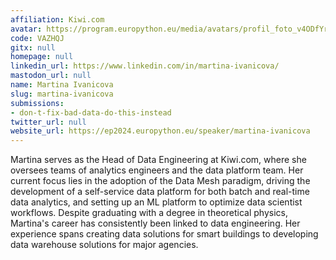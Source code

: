 ```yaml
---
affiliation: Kiwi.com
avatar: https://program.europython.eu/media/avatars/profil_foto_v4ODfYr.jpg
code: VAZHQJ
gitx: null
homepage: null
linkedin_url: https://www.linkedin.com/in/martina-ivanicova/
mastodon_url: null
name: Martina Ivanicova
slug: martina-ivanicova
submissions:
- don-t-fix-bad-data-do-this-instead
twitter_url: null
website_url: https://ep2024.europython.eu/speaker/martina-ivanicova
---
```


Martina serves as the Head of Data Engineering at Kiwi.com, where she oversees teams of analytics engineers and the data platform team. Her current focus lies in the adoption of the Data Mesh paradigm, driving the development of a self-service data platform for both batch and real-time data analytics, and setting up an ML platform to optimize data scientist workflows. Despite graduating with a degree in theoretical physics, Martina's career has consistently been linked to data engineering. Her experience spans creating data solutions for smart buildings to developing data warehouse solutions for major agencies.
